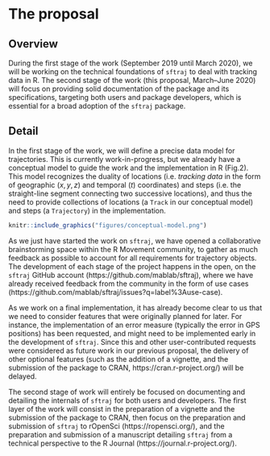 # The proposal
<!--
This is where the proposal should be outlined. 
-->

## Overview
<!--
At a high-level address what your proposal is and how it will address the problem identified. Highlight any benefits to the R Community that follow from solving the problem. This should be your most compelling section.
-->

During the first stage of the work (September 2019 until March 2020),
we will be working on the technical foundations of `sftraj` to deal
with tracking data in R. The second stage of the work (this proposal,
March–June 2020) will focus on providing solid documentation of the
package and its specifications, targeting both users and package
developers, which is essential for a broad adoption of the `sftraj`
package.


## Detail
<!--
Go into more detail about the specifics of the project and it delivers against the problem.

Depending on project type the detail section should include:

 - [ ] Minimum Viable Product
 - [ ] Architecture
 - [ ] Assumptions
-->

In the first stage of the work, we will define a precise data model
for trajectories. This is currently work-in-progress, but we already
have a conceptual model to guide the work and the implementation in R
(Fig.2). This model recognizes the duality of locations
(i.e. *tracking data* in the form of geographic $(x,y,z)$ and temporal
$(t)$ coordinates) and steps (i.e. the straight-line segment
connecting two successive locations), and thus the need to provide
collections of locations (a `Track` in our conceptual model) and steps
(a `Trajectory`) in the implementation.

```r
knitr::include_graphics("figures/conceptual-model.png")
```

As we just have started the work on `sftraj`, we have opened a
collaborative brainstorming space within the R Movement community, to
gather as much feedback as possible to account for all requirements
for trajectory objects. The development of each stage of the project
happens in the open, on the `sftraj` GitHub account
(https://github.com/mablab/sftraj), where we have already received
feedback from the community in the form of use cases
(https://github.com/mablab/sftraj/issues?q=label%3Ause-case).

As we work on a final implementation, it has already become clear to
us that we need to consider features that were originally planned for
later. For instance, the implementation of an error measure (typically
the error in GPS positions) has been requested, and might need to be
implemented early in the development of `sftraj`. Since this and other
user-contributed requests were considered as future work in our
previous proposal, the delivery of other optional features (such as
the addition of a vignette, and the submission of the package to CRAN,
https://cran.r-project.org/) will be delayed.

The second stage of work will entirely be focused on documenting and
detailing the internals of `sftraj` for both users and developers.
The first layer of the work will consist in the preparation of a
vignette and the submission of the package to CRAN, then focus on the
preparation and submission of `sftraj` to rOpenSci
(https://ropensci.org/), and the preparation and submission of a
manuscript detailing `sftraj` from a technical perspective to the R
Journal (https://journal.r-project.org/).
